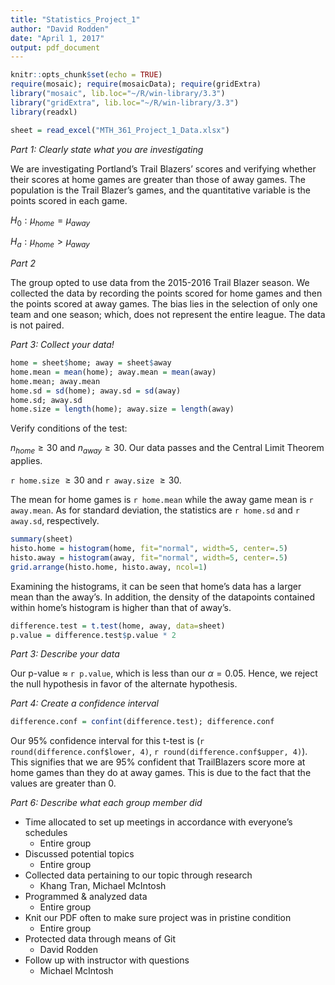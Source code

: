 ```yaml
---
title: "Statistics_Project_1"
author: "David Rodden"
date: "April 1, 2017"
output: pdf_document
---
```

  
```r
knitr::opts_chunk$set(echo = TRUE)
require(mosaic); require(mosaicData); require(gridExtra)
library("mosaic", lib.loc="~/R/win-library/3.3")
library("gridExtra", lib.loc="~/R/win-library/3.3")
library(readxl)
```
```r
sheet = read_excel("MTH_361_Project_1_Data.xlsx")
```
*Part 1: Clearly state what you are investigating*
  
We are investigating Portland's Trail Blazers' scores and verifying whether their scores at home games are greater than those of away games. The population is the Trail Blazer's games, and the quantitative variable is the points scored in each game.

$H_0: \mu_{home} = \mu_{away}$
  
$H_a: \mu_{home} > \mu_{away}$
  
*Part 2*
  
The group opted to use data from the 2015-2016 Trail Blazer season. We collected the data by recording the points scored for home games and then the points scored at away games. The bias lies in the selection of only one team and one season; which, does not represent the entire league. The data is not paired.

*Part 3: Collect your data!*
```r
home = sheet$home; away = sheet$away
home.mean = mean(home); away.mean = mean(away)
home.mean; away.mean
home.sd = sd(home); away.sd = sd(away)
home.sd; away.sd
home.size = length(home); away.size = length(away)
```

Verify conditions of the test:

$n_{home} \geq 30$ and $n_{away} \geq 30$. Our data passes and the Central Limit Theorem applies.

`r home.size` $\geq 30$ and `r away.size` $\geq 30$.

The mean for home games is `r home.mean` while the away game mean is `r away.mean`.
As for standard deviation, the statistics are `r home.sd` and `r away.sd`, respectively.

```r
summary(sheet)
histo.home = histogram(home, fit="normal", width=5, center=.5)
histo.away = histogram(away, fit="normal", width=5, center=.5)
grid.arrange(histo.home, histo.away, ncol=1)
```
Examining the histograms, it can be seen that home's data has a larger mean than the away's. In addition, the density of the datapoints contained within home's histogram is higher than that of away's.


```r
difference.test = t.test(home, away, data=sheet)
p.value = difference.test$p.value * 2
```


*Part 3: Describe your data*

Our p-value $\approx$ `r p.value`, which is less than our $\alpha=0.05$. Hence, we reject the null hypothesis in favor of the alternate hypothesis.


*Part 4: Create a confidence interval*

```r
difference.conf = confint(difference.test); difference.conf
```

Our 95% confidence interval for this t-test is (`r round(difference.conf$lower, 4)`, `r round(difference.conf$upper, 4)`). This signifies that we are 95% confident that TrailBlazers score more at home games than they do at away games. This is due to the fact that the values are greater than 0.


*Part 6: Describe what each group member did*

* Time allocated to set up meetings in accordance with everyone's schedules
    * Entire group
* Discussed potential topics
    * Entire group
* Collected data pertaining to our topic through research
    * Khang Tran, Michael McIntosh
* Programmed & analyzed data
    * Entire group
* Knit our PDF often to make sure project was in pristine condition
    * Entire group
* Protected data through means of Git
    * David Rodden
* Follow up with instructor with questions
    * Michael McIntosh
